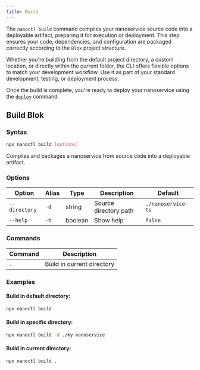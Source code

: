 ```yaml
---
title: Build
---
```


The `nanoctl build` command compiles your nanoservice source code into a deployable artifact, preparing it for execution or deployment. This step ensures your code, dependencies, and configuration are packaged correctly according to the `Blok` project structure.

Whether you're building from the default project directory, a custom location, or directly within the current folder, the CLI offers flexible options to match your development workflow. Use it as part of your standard development, testing, or deployment process.

Once the build is complete, you're ready to deploy your nanoservice using the [`deploy`](./Deployment.md) command.

## Build Blok 

### Syntax
```bash
npx nanoctl build [options]
```
  Compiles and packages a nanoservice from source code into a deployable artifact.
 
  ### Options
  | Option       | Alias | Type    | Description                | Default            |
  |--------------|-------|---------|----------------------------|--------------------|
  | `--directory`| `-d`  | string  | Source directory path      | `./nanoservice-ts` |
  | `--help`     | `-h`  | boolean | Show help                  | `false`            |
 
  ### Commands
  | Command | Description               |
  |---------|---------------------------|
  | `.`     | Build in current directory|
 
  ### Examples
  #### Build in default directory:
  ``` bash
  npx nanoctl build
  ```
  #### Build in specific directory:
  ```bash
  npx nanoctl build -d ./my-nanoservice
  ```

  #### Build in current directory:
  ```bash
  npx nanoctl build .
  ```